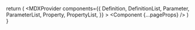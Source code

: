 

  return (
    <MDXProvider
      components={{
        Definition,
        DefinitionList,
        Parameter,
        ParameterList,
        Property,
        PropertyList,
      }}
    >
      <Component {...pageProps} />
    </MDXProvider>
  )
}

